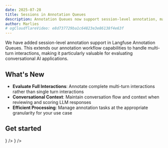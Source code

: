 ```yaml
---
date: 2025-07-28
title: Sessions in Annotation Queues
description: Annotation Queues now support session-level annotation, making it easier to evaluate multi-turn interactions in your LLM applications.
author: Marlies
# ogCloudflareVideo: e8d737729ba1c64823e3e86138f4e63f
---
```



<ChangelogHeader />

We have added session-level annotation support in Langfuse Annotation Queues. This extends our annotation workflow capabilities to handle multi-turn interactions, making it particularly valuable for evaluating conversational AI applications.

## What's New

- **Evaluate Full Interactions**: Annotate complete multi-turn interactions rather than single turn interactions
- **Conversational Context**: Maintain conversation flow and context when reviewing and scoring LLM responses
- **Efficient Processing**: Manage annotation tasks at the appropriate granularity for your use case

## Get started


<Cards num={2}>
  <Card title="Annotation Queue Documentation" href="/docs/evaluation/features/evaluation-methods/annotation" icon={<Book />} />
  <Card title="Sessions Documentation" href="/docs/observability/features/sessions" icon={<MessageIcon />} />
</Cards> 